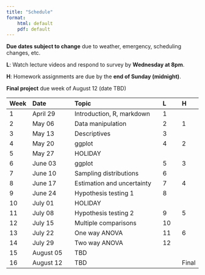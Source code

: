 ```yaml
---
title: "Schedule"
format:
    html: default
    pdf: default
---
```


**Due dates subject to change** due to weather, emergency, scheduling changes, etc. 

**L**: Watch lecture videos and respond to survey by **Wednesday at 8pm**.

**H**: Homework assignments are due by the **end of Sunday (midnight)**.

**Final project** due week of August 12 (date TBD)

Week	| Date          |	Topic	                    |	L	|	H	|
|:------|:--------------|:------------------------------|:------|:------|
1	    |	April 29	|	Introduction, R, markdown	|	1	|		|
2	    |	May 06	    |	Data manipulation	        |	2	|	1	|
3	    |	May 13	    |	Descriptives	            |	3	|		|
4	    |	May 20	    |	ggplot	                    |	4	|	2	|
5	    |	May 27	    |	HOLIDAY	                    |		|		|
6	    |	June 03	    |	ggplot	                    |	5	|	3	|
7	    |	June 10	    |	Sampling distributions	    |	6	|		|
8	    |	June 17	    |	Estimation and uncertainty	|	7	|	4	|
9	    |	June 24	    |	Hypothesis testing 1	    |	8	|		|
10	    |	July 01	    |	HOLIDAY	                    |		|		|
11	    |	July 08	    |	Hypothesis testing 2	    |	9	|	5	|
12	    |	July 15	    |	Multiple comparisons	    |	10	|		|
13	    |	July 22	    |	One way ANOVA	            |	11	|	6	|
14	    |	July 29	    |	Two way ANOVA	            |	12	|		|
15	    |	August 05	|	TBD	                        |		|		|
16	    |	August 12	|	TBD	                        |		| Final	| 



